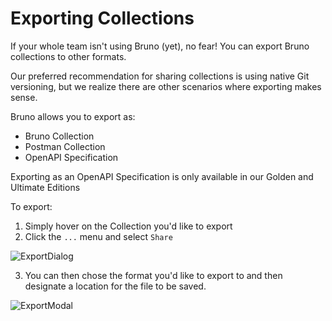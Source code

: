 
# Exporting Collections

If your whole team isn't using Bruno (yet), no fear! You can export Bruno collections to other formats.

Our preferred recommendation for sharing collections is using native Git versioning, but we realize there are other scenarios where exporting makes sense.

Bruno allows you to export as:

- Bruno Collection
- Postman Collection
- OpenAPI Specification

<Callout type="info">
  Exporting as an OpenAPI Specification is only available in our Golden and Ultimate Editions
</Callout>

To export:
1. Simply hover on the Collection you'd like to export
2. Click the `...` menu and select `Share`

![ExportDialog](/screenshots/get-started/import-export/export_collection/1-share-export.webp)

3. You can then chose the format you'd like to export to and then designate a location for the file to be saved.

![ExportModal](/screenshots/get-started/import-export/export_collection/2-export-options.webp)
